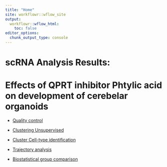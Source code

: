 ```yaml
---
title: "Home"
site: workflowr::wflow_site
output:
  workflowr::wflow_html:
    toc: false
editor_options:
  chunk_output_type: console
---
```


# scRNA Analysis Results: 
# Effects of QPRT inhibitor Phtylic acid on development of cerebelar organoids

-   [Quality control](01_QC_Singleron.html)

-   [Clustering Unsupervised](02_01_Clustering_scRNA.html)

-   [Cluster Cell-type identification](02_02_Clustering_Mapping_scRNA.html)

-   [Trajectory analysis](03_TrajectoryAnalysis_scRNA.html)

-   [Biostatistical group comparison](04_GroupAnalysis.html)

